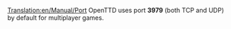 [[Translation:en/Manual/Port]]
OpenTTD uses port '''3979''' (both TCP and UDP) by default for multiplayer games.